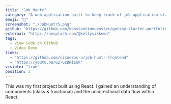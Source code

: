 ```yaml
---
title: "Job Huntr"
category: "A web application built to keep track of job application statuses and relevant notes"
emoji: "💼"
screenshot: "./JobHuntr5.png"
github: "https://github.com/konstantinmuenster/gatsby-starter-portfolio-minimal"
external: "https://unsplash.com/@kellysikkema"
tags:
  - View Code on Github
  - Video Demo
links: 
  - "https://github.com/cisneros-a/job-huntr-frontend" 
  - "https://youtu.be/GZ-GzBRiI6k"
visible: "true"
position: 3
---
```


This was my first project built using React. I gained an understanding of components (class & functional) and the unidirectional data flow within React.